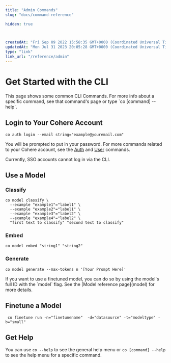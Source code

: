 ```yaml
---
title: "Admin Commands"
slug: "docs/command-reference"

hidden: true
 


createdAt: "Fri Sep 09 2022 15:58:35 GMT+0000 (Coordinated Universal Time)"
updatedAt: "Mon Jul 31 2023 20:05:28 GMT+0000 (Coordinated Universal Time)"
type: "link"
link_url: "/reference/admin"
---
```

# Get Started with the CLI

<Note> 
This page shows some common CLI Commands. For more info about a specific command, see that command's page or type `co [command] --help`.
</Note>

## Login to Your Cohere Account

```
co auth login --email string="example@youremail.com"
```

You will be prompted to put in your password. For more commands related to your Cohere account, see the [Auth](auth) and [User](user) commands.

<Info> 
Currently, SSO accounts cannot log in via the CLI.
</Info>

## Use a Model

### Classify

```
co model classify \
  --example "example1"="label1" \
  --example "example2"="label1" \
  --example "example3"="label2" \
  --example "example4"="label2" \
  "first text to classify" "second text to classify"
```

### Embed

```
co model embed "string1" "string2"
```

### Generate

```
co model generate --max-tokens n '[Your Prompt Here]'
```

<Note title="Using Finetuned Models in the CLI">  
 If you want to use a finetuned model, you can do so by using the model's full ID with the `model` flag. See the [Model reference page](model) for more details.
</Note>

## Finetune a Model

```
 co finetune run -n="finetunename"  -d="datasource" -t="modeltype" -b="small"
```

## Get Help

You can use `co --help` to see the general help menu or `co [command] --help` to see the help menu for a specific command.
